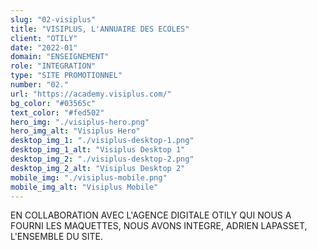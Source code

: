 ```yaml
---
slug: "02-visiplus"
title: "VISIPLUS, L'ANNUAIRE DES ECOLES"
client: "OTILY"
date: "2022-01"
domain: "ENSEIGNEMENT"
role: "INTEGRATION"
type: "SITE PROMOTIONNEL"
number: "02."
url: "https://academy.visiplus.com/"
bg_color: "#03565c"
text_color: "#fed502"
hero_img: "./visiplus-hero.png"
hero_img_alt: "Visiplus Hero"
desktop_img_1: "./visiplus-desktop-1.png"
desktop_img_1_alt: "Visiplus Desktop 1"
desktop_img_2: "./visiplus-desktop-2.png"
desktop_img_2_alt: "Visiplus Desktop 2"
mobile_img: "./visiplus-mobile.png"
mobile_img_alt: "Visiplus Mobile"
---
```


EN COLLABORATION AVEC L'AGENCE DIGITALE OTILY QUI NOUS A FOURNI LES MAQUETTES, NOUS AVONS INTEGRE, ADRIEN LAPASSET, L'ENSEMBLE DU SITE.
